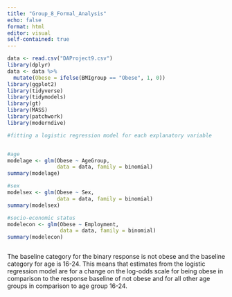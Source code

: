 ```yaml
---
title: "Group_8_Formal_Analysis"
echo: false
format: html
editor: visual
self-contained: true
---
```


```r


data <- read.csv("DAProject9.csv")
library(dplyr)
data <- data %>%
  mutate(Obese = ifelse(BMIgroup == "Obese", 1, 0))
library(ggplot2)
library(tidyverse)
library(tidymodels)
library(gt)
library(MASS)
library(patchwork)
library(moderndive)
```

```r
#fitting a logistic regression model for each explanatory variable 


#age
modelage <- glm(Obese ~ AgeGroup,
                data = data, family = binomial)
summary(modelage)

#sex
modelsex <- glm(Obese ~ Sex,
                data = data, family = binomial)
summary(modelsex)

#socio-economic status
modelecon <- glm(Obese ~ Employment,
                 data = data, family = binomial)
summary(modelecon)

```

```r

```

The baseline category for the binary response is not obese and the baseline category for age is 16-24. This means that estimates from the logistic regression model are for a change on the log-odds scale for being obese in comparison to the response baseline of not obese and for all other age groups in comparison to age group 16-24.
